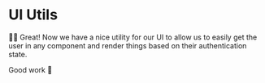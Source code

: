 # UI Utils

<EpicVideo url="https://www.epicweb.dev/workshops/authentication-strategies-and-implementation/login/securing-ui-elements/solution" />

👨‍💼 Great! Now we have a nice utility for our UI to allow us to easily get the
user in any component and render things based on their authentication state.

Good work 👏
